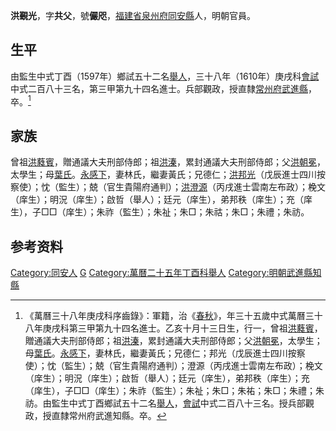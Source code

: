 {{明清人物信息框
| 姓名 = 洪覲光
| 原名 =
| 圖片名稱= 
| 圖片大小 =
| 圖片說明 = 
| 最高職務 = 直隸常州府武進縣知縣
| 國家 = 大明 
| 爵位 =
| 籍貫 = [[福建省|福建省]][[泉州府|泉州府]][[同安縣|同安縣]]
| 族裔 = 
| 旗籍 = 
| 字號 = 
| 諡號 =
| 出生日期 = 萬曆三年（1575年）十月十三日
| 出生地點 =
| 逝世日期 = 卒年不詳
| 逝世地點 =
| 墓葬 =
| 配偶 = 林氏、黃氏
| 親屬 = 曾祖[[洪蕤賓|洪蕤賓]]，祖[[洪溱|洪溱]]，父[[洪朝冕|洪朝冕]]
| 出身 =
* 萬曆二十五年丁酉科舉人
* 萬曆三十八年庚戌科同進士出身
| 經歷 =
| 著作 =  
}}
'''洪覲光'''{{BD|1575年||？年||Hong洪}}，字'''共父'''，號'''儼咫'''，[[福建省|福建省]][[泉州府|泉州府]][[同安縣|同安縣]]人，明朝官員。

== 生平 ==
由監生中式丁酉（1597年）鄉試五十二名[[舉人|舉人]]，三十八年（1610年）庚戌科[[會試|會試]]中式二百八十三名，第三甲第九十四名進士。兵部觀政，授直隸[[常州府|常州府]][[武進縣|武進縣]]，卒。<ref>《萬曆三十八年庚戌科序齒錄》：軍籍，治《[[春秋|春秋]]》，年三十五歲中式萬曆三十八年庚戌科第三甲第九十四名進士。乙亥十月十三日生，行一，曾祖[[洪蕤賓|洪蕤賓]]，贈通議大夫刑部侍郎；祖[[洪溱|洪溱]]，累封通議大夫刑部侍郎；父[[洪朝冕|洪朝冕]]，太學生；母[[葉氏|葉氏]]。[[永感下|永感下]]，妻林氏，繼妻黃氏；兄德仁；邦光（戊辰進士四川按察使）；忱（監生）；兢（官生貴陽府通判）；澄源（丙戌進士雲南左布政）；梚文（庠生）；明況（庠生）；啟哲（舉人）；廷元（庠生），弟邦秩（庠生）；充（庠生），子□□（庠生）；朱祚（監生）；朱祉；朱□；朱祐；朱□；朱禮；朱祊。由監生中式丁酉鄉試五十二名[[舉人|舉人]]，[[會試|會試]]中式二百八十三名。授兵部觀政，授直隸常州府武進知縣。卒。</ref>

==家族== 
曾祖[[洪蕤賓|洪蕤賓]]，贈通議大夫刑部侍郎；祖[[洪溱|洪溱]]，累封通議大夫刑部侍郎；父[[洪朝冕|洪朝冕]]，太學生；母[[葉氏|葉氏]]。[[永感下|永感下]]，妻林氏，繼妻黃氏；兄德仁；[[洪邦光|洪邦光]]（戊辰進士四川按察使）；忱（監生）；兢（官生貴陽府通判）；[[洪澄源|洪澄源]]（丙戌進士雲南左布政）；梚文（庠生）；明況（庠生）；啟哲（舉人）；廷元（庠生），弟邦秩（庠生）；充（庠生），子□□（庠生）；朱祚（監生）；朱祉；朱□；朱祜；朱□；朱禮；朱祊。

== 参考资料 ==
{{reflist}}

{{萬曆三十八年庚戌科殿试金榜}}

{{Authority control}}

{{DEFAULTSORT:Hong洪}}
[[Category:同安人|Category:同安人]]
[[Category:洪姓|G]]
[[Category:萬曆二十五年丁酉科舉人|Category:萬曆二十五年丁酉科舉人]]
[[Category:明朝武進縣知縣|Category:明朝武進縣知縣]]


{{明朝人物小作品}}
